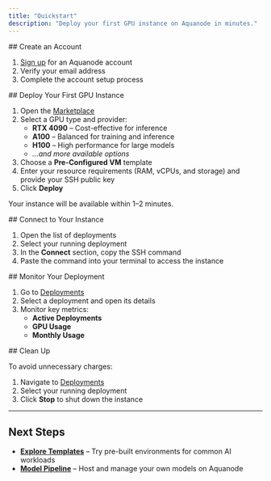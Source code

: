 ```yaml
---
title: "Quickstart"
description: "Deploy your first GPU instance on Aquanode in minutes."
---
```



<Steps>
<Step>
## Create an Account

1. [Sign up](https://console.aquanode.io/login) for an Aquanode account  
2. Verify your email address  
3. Complete the account setup process  
</Step>

<Step>
## Deploy Your First GPU Instance

1. Open the [Marketplace](https://console.aquanode.io/marketplace)  
2. Select a GPU type and provider:  
   - **RTX 4090** – Cost-effective for inference  
   - **A100** – Balanced for training and inference  
   - **H100** – High performance for large models  
   - *...and more available options*  
3. Choose a **Pre-Configured VM** template  
4. Enter your resource requirements (RAM, vCPUs, and storage) and provide your SSH public key  
5. Click **Deploy**  

Your instance will be available within 1–2 minutes.  
</Step>

<Step>
## Connect to Your Instance

1. Open the list of deployments  
2. Select your running deployment  
3. In the **Connect** section, copy the SSH command  
4. Paste the command into your terminal to access the instance  
</Step>

<Step>
## Monitor Your Deployment

1. Go to [Deployments](https://console.aquanode.io/deployments)  
2. Select a deployment and open its details  
3. Monitor key metrics:  
   - **Active Deployments**  
   - **GPU Usage**  
   - **Monthly Usage**  
</Step>

<Step>
## Clean Up

To avoid unnecessary charges:  

1. Navigate to [Deployments](https://console.aquanode.io/deployments)  
2. Select your running deployment  
3. Click **Stop** to shut down the instance  
</Step>
</Steps>

---

## Next Steps

- **[Explore Templates](/docs/virtual-machines/vm-templates)** – Try pre-built environments for common AI workloads  
- **[Model Pipeline](/docs/models/hosting-huggingface-model)** – Host and manage your own models on Aquanode  
